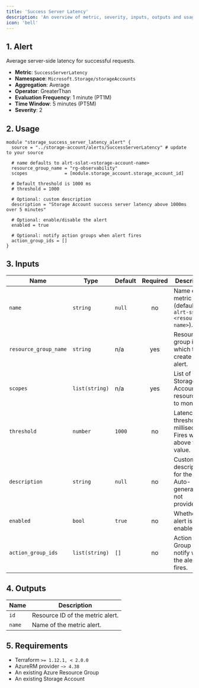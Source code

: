 ```yaml
---
title: 'Success Server Latency'
description: 'An overview of metric, severity, inputs, outputs and usage.'
icon: 'bell'
---
```


## 1. Alert
Average server-side latency for successful requests.

- **Metric**: `SuccessServerLatency`
- **Namespace**: `Microsoft.Storage/storageAccounts`
- **Aggregation**: Average
- **Operator**: GreaterThan
- **Evaluation Frequency**: 1 minute (PT1M)
- **Time Window**: 5 minutes (PT5M)
- **Severity**: 2

## 2. Usage
```hcl
module "storage_success_server_latency_alert" {
  source = "../storage-account/alerts/SuccessServerLatency" # update to your source

  # name defaults to alrt-sslat-<storage-account-name>
  resource_group_name = "rg-observability"
  scopes              = [module.storage_account.storage_account_id]

  # Default threshold is 1000 ms
  # threshold = 1000

  # Optional: custom description
  description = "Storage Account success server latency above 1000ms over 5 minutes"

  # Optional: enable/disable the alert
  enabled = true

  # Optional: notify action groups when alert fires
  action_group_ids = []
}
```

## 3. Inputs
| Name | Type | Default | Required | Description |
|------|------|---------|:--------:|-------------|
| `name` | `string` | `null` | no | Name of the metric alert (defaults to `alrt-sslat-<resource-name>`). |
| `resource_group_name` | `string` | n/a | yes | Resource group in which to create the alert. |
| `scopes` | `list(string)` | n/a | yes | List of Storage Account resource IDs to monitor. |
| `threshold` | `number` | `1000` | no | Latency threshold in milliseconds. Fires when above this value. |
| `description` | `string` | `null` | no | Custom description for the alert. Auto-generated if not provided. |
| `enabled` | `bool` | `true` | no | Whether the alert is enabled. |
| `action_group_ids` | `list(string)` | `[]` | no | Action Group IDs to notify when the alert fires. |

## 4. Outputs
| Name | Description |
|------|-------------|
| `id` | Resource ID of the metric alert. |
| `name` | Name of the metric alert. |

## 5. Requirements
- Terraform `>= 1.12.1, < 2.0.0`
- AzureRM provider `~> 4.38`
- An existing Azure Resource Group
- An existing Storage Account
